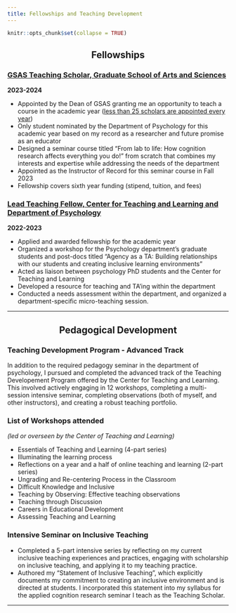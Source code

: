 ```yaml
---
title: Fellowships and Teaching Development
---
```


```r
knitr::opts_chunk$set(collapse = TRUE)
```

<center><h2> Fellowships </h2></center>


<h3><a href="https://www.gsas.columbia.edu/content/gsas-teaching-scholars-program" target = "_blank">GSAS Teaching Scholar, Graduate School of Arts and Sciences</a></h3>
**2023-2024**

- Appointed by the Dean of GSAS granting me an opportunity to teach a course in the academic year (<a href= "https://www.gsas.columbia.edu/content/teaching-scholars" target = "_blank">less than 25 scholars are appointed every year</a>)
- Only student nominated by the Department of Psychology for this academic year based on my record as a researcher and future promise as an educator
- Designed a seminar course titled “From lab to life: How cognition research affects everything you do!” from scratch that combines my interests and expertise while addressing the needs of the department 
- Appointed as the Instructor of Record for this seminar course in Fall 2023
- Fellowship covers sixth year funding (stipend, tuition, and fees)

<h3><a href= "https://ctl.columbia.edu/graduate-instructors/opportunities-for-graduate-students/lead-teaching-fellows/" target = "_blank">Lead Teaching Fellow, Center for Teaching and Learning and Department of Psychology</a></h3>  
**2022-2023**

- Applied and awarded fellowship for the academic year
- Organized a workshop for the Psychology department's graduate students and post-docs titled “Agency as a TA: Building relationships with our students and creating inclusive learning environments” 
- Acted as liaison between psychology PhD students and the Center for Teaching and Learning 
- Developed a resource for teaching and TA'ing within the department
- Conducted a needs assessment within the department, and organized a department-specific micro-teaching session.

---


<center><h2> Pedagogical Development </h2></center>


### Teaching Development Program - Advanced Track

In addition to the required pedagogy seminar in the department of psychology, I pursued and completed the advanced track of the Teaching Developement Program offered by the Center for Teaching and Learning. This involved actively engaging in 12 workshops, completing a multi-session intensive seminar, completing observations (both of myself, and other instructors), and creating a robust teaching portfolio.

### List of  Workshops attended 
*(led or overseen by the Center of Teaching and Learning)*

- Essentials of Teaching and Learning (4-part series)
- Illuminating the learning process
- Reflections on a year and a half of online teaching and learning (2-part series)
- Ungrading and Re-centering Process in the Classroom
- Difficult Knowledge and Inclusive 
- Teaching by Observing: Effective teaching observations
- Teaching through Discussion
- Careers in Educational Development
- Assessing Teaching and Learning

### Intensive Seminar on Inclusive Teaching

- Completed a 5-part intensive series by reflecting on my current inclusive teaching experiences and practices,  engaging with scholarship on inclusive teaching, and applying it to my teaching practice. 
- Authored my “Statement of Inclusive Teaching”, which explicitly documents my  commitment to creating an inclusive environment and is directed at students. I incorporated this statement into my syllabus for the applied cognition research seminar I teach as the Teaching Scholar. 


---


